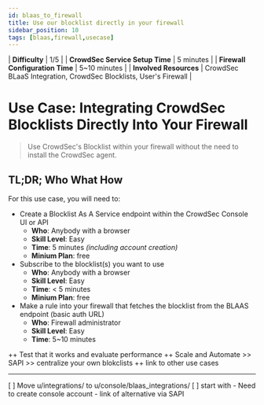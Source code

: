 ```yaml
---
id: blaas_to_firewall
title: Use our blocklist directly in your firewall
sidebar_position: 10
tags: [blaas,firewall,usecase]
---
```


| **Difficulty**                  | 1/5          |
| **CrowdSec Service Setup Time** | 5 minutes    |
| **Firewall Configuration Time** | 5~10 minutes |
| **Involved Resources**          | CrowdSec BLaaS Integration, CrowdSec Blocklists, User's Firewall |

# Use Case: Integrating CrowdSec Blocklists Directly Into Your Firewall

> Use CrowdSec's Blocklist within your firewall without the need to 
install the CrowdSec agent.

## **TL;DR; Who What How**
For this use case, you will need to:
- Create a Blocklist As A Service endpoint within the CrowdSec Console UI or API
   - **Who**: Anybody with a browser
   - **Skill Level**: Easy
   - **Time**: 5 minutes *(including account creation)*
   - **Minium Plan**: free
- Subscribe to the blocklist(s) you want to use
   - **Who**: Anybody with a browser
   - **Skill Level**: Easy
   - **Time**: < 5 minutes
   - **Minium Plan**: free
- Make a rule into your firewall that fetches the blocklist from the BLAAS endpoint (basic auth URL)
   - **Who**: Firewall administrator
   - **Skill Level**: Easy
   - **Time**: 5~10 minutes

++ Test that it works and evaluate performance
++ Scale and Automate >> SAPI >> centralize your own blokclists ++ link to other use cases

--------

[ ] Move u/integrations/ to u/console/blaas_integrations/
   [ ] start with
      - Need to create console account
      - link of alternative via SAPI
